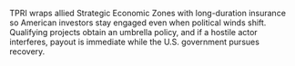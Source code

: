 TPRI wraps allied Strategic Economic Zones with long-duration insurance so American investors stay engaged even when political winds shift. Qualifying projects obtain an umbrella policy, and if a hostile actor interferes, payout is immediate while the U.S. government pursues recovery.
